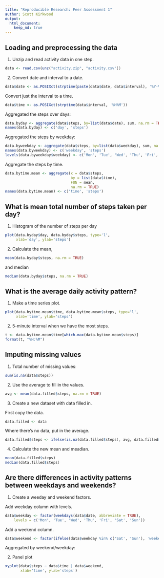 ```yaml
---
title: "Reproducible Research: Peer Assessment 1"
author: Scott Kirkwood
output: 
  html_document:
    keep_md: true
---
```



## Loading and preprocessing the data


1) Unzip and read activity data in one step.

```r
data <- read.csv(unz("activity.zip", "activity.csv"))
```

2) Convert date and interval to a date.
```r
data$date <- as.POSIXct(strptime(paste(data$date, data$interval), '%Y-%m-%d %H%M'))
```

Convert just the interval to a time.
```r
data$time <- as.POSIXct(strptime(data$interval, '%H%M'))
```

Aggregated the steps over days:
```r
data.byday <- aggregate(data$steps, by=list(data$date), sum, na.rm = TRUE)
names(data.byday) <- c('day', 'steps')
```

Aggregated the steps by weekday:
```r
data.byweekday <- aggregate(data$steps, by=list(data$weekday), sum, na.rm = TRUE)
names(data.byweekday) <- c('weekday', 'steps')
levels(data.byweekday$weekday) <- c('Mon', 'Tue', 'Wed', 'Thu', 'Fri', 'Sat', 'Sun')
```

Aggregate the steps by time.

```r
data.bytime.mean <- aggregate(x = data$steps,
                              by = list(data$time),
                              FUN = mean,
                              na.rm = TRUE)
names(data.bytime.mean) <- c('time', 'steps')
```

## What is mean total number of steps taken per day?

1) Histogram of the number of steps per day

```r
plot(data.byday$day, data.byday$steps, type='l',
     xlab='day', ylab='steps')
```

2) Calculate the mean,

```r
mean(data.byday$steps, na.rm = TRUE)
```

and median
```r
median(data.byday$steps, na.rm = TRUE)
```

## What is the average daily activity pattern?

1) Make a time series plot.
```r
plot(data.bytime.mean$time, data.bytime.mean$steps, type='l',
     xlab='time', ylab='steps')
```

2) 5-minute interval when we have the most steps.

```r
t <- data.bytime.mean$time[which.max(data.bytime.mean$steps)]
format(t, "%H:%M")
```

## Imputing missing values

1) Total number of missing values:

```r
sum(is.na(data$steps))
```

2) Use the average to fill in the values.

```r
avg <- mean(data.filled$steps, na.rm = TRUE)
```

3) Create a new dataset with data filled in.

First copy the data.
```r
data.filled <- data
```

Where there's no data, put in the average.
```r
data.filled$steps <- ifelse(is.na(data.filled$steps), avg, data.filled$steps)
```

4) Calculate the new mean and meadian.
```r
mean(data.filled$steps)
median(data.filled$steps)
```
## Are there differences in activity patterns between weekdays and weekends?

1) Create a weeday and weekend factors.

Add weekday column with levels.
```r
data$weekday <- factor(weekdays(data$date, abbreviate = TRUE),
    levels = c('Mon', 'Tue', 'Wed', 'Thu', 'Fri', 'Sat', 'Sun'))
```

Add a weekend column.
```r
data$weekend <- factor(ifelse(data$weekday %in% c('Sat', 'Sun'), 'weekend', 'weekday'))
```

Aggregated by weekend/weekday:

2) Panel plot

```r
xyplot(data$steps ~ data$time | data$weekend,
       xlab='time', ylab='steps')
```
